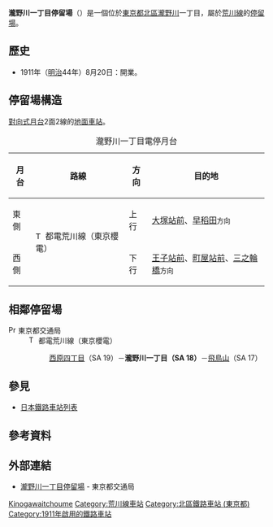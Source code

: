 {{NoteTA|1 = zh:瀧野川一丁目站; zh-cn:泷野川一丁目站; zh-tw:瀧野川一丁目車站; zh-hk:瀧野川一丁目站; }}
{{日本車站資訊
|公司色       = #009f40
|文字色     = 
|站名       = 瀧野川一丁目停留場
|圖片       = Takinogawa Itchōme Station.jpg
|pxl        = 
|圖片說明   = 
|日文原名   = 滝野川一丁目
|平假名   = たきのがわいっちょうめ
|羅馬拼音   = Takinogawa-itchōme
|副站名     = 
|電報略號   = 
|所在地     = {{JPN}}[[東京都|東京都]][[北區_(東京都)|北區]][[瀧野川_(東京都北區)|瀧野川]]一丁目
|車站構造     = [[地面車站|地面車站]]
|月台配置     = 2面2線
|啟用年月日 = 1911年8月20日
|廢站年月日 = 
|乘客人數   = 
|上下車人次   = 
|統計年度   = 
|轉車       = 
|備註       = 
|adjacent = {{Adjacent stations|system=東京都電車|line=SA|left=飛鳥山|right=西原四丁目|note-left=SA 17<br />0.4km|note-mid={{車站編號r|SA|18|#ee86a7|4}}<br />距離[[三之輪橋停留場|三之輪橋]]6.9km|note-right=SA 19<br />0.4km}}
}}
'''瀧野川一丁目停留場'''（{{jpn|j=滝野川一丁目停留場|hg=たきのがわいっちょうめていりゅうじょ|rm=Takinogawa-itchōme teiryūjo|f=y}}）是一個位於[[東京都|東京都]][[北區_(東京都)|北區]][[瀧野川_(東京都北區)|瀧野川]]一丁目，屬於[[荒川線|荒川線]]的[[鐵路車站|停留場]]。
== 歷史 ==
* 1911年（[[明治|明治]]44年）8月20日：開業。

== 停留場構造 ==
[[對向式月台|對向式月台]]2面2線的[[地面車站|地面車站]]。
{| class="wikitable"
|+ 瀧野川一丁目電停月台
|-
!月台!!路線!!方向!!目的地
|-
! 東側
| rowspan=2|[[File:Tokyo_Sakura_Tram_symbol.svg|15px]] 都電荒川線（東京櫻電）
| 上行
| [[大塚站_(東京都)#東京都交通局|大塚站前]]、[[早稻田停留場|早稻田]]<small>方向</small>
|-
! 西側
| 下行 
| [[王子站#東京都交通局|王子站前]]、[[町屋站#東京都交通局|町屋站前]]、[[三之輪橋停留場|三之輪橋]]<small>方向</small>
|}
== 相鄰停留場 ==
; [[File:PrefSymbol-Tokyo.svg|15px]] 東京都交通局
: [[File:Tokyo_Sakura_Tram_symbol.svg|15px]] 都電荒川線（東京櫻電）
:: [[西原四丁目停留場|西原四丁目]]（SA 19）－'''瀧野川一丁目（SA 18）'''－[[飛鳥山停留場|飛鳥山]]（SA 17）
== 參見 ==
{{Commonscat|Takinogawa-itchōme Station}}
* [[日本鐵路車站列表|日本鐵路車站列表]]
== 參考資料 ==
{{Reflist}}
== 外部連結 ==
* [https://www.kotsu.metro.tokyo.jp/toden/stations/takinogawa1-chome/ 瀧野川一丁目停留場] {{Wayback|url=https://www.kotsu.metro.tokyo.jp/toden/stations/takinogawa1-chome/ |date=20200404151554 }} - 東京都交通局

{{都電荒川線}}
{{DEFAULTSORT:Takinogawa-Itchome}}
[[Category:日本鐵路車站_Ta|Kinogawaitchoume]]
[[Category:荒川線車站|Category:荒川線車站]]
[[Category:北區鐵路車站_(東京都)|Category:北區鐵路車站 (東京都)]]
[[Category:1911年啟用的鐵路車站|Category:1911年啟用的鐵路車站]]